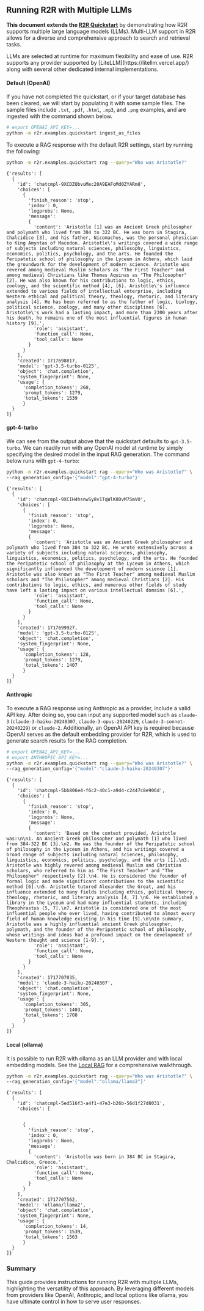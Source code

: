 
## Running R2R with Multiple LLMs

**This document extends the [R2R Quickstart](/getting-started/quickstart)** by demonstrating how R2R supports multiple large language models (LLMs). Multi-LLM support in R2R allows for a diverse and comprehensive approach to search and retrieval tasks.

<Callout type="info">
LLMs are selected at runtime for maximum flexibility and ease of use. R2R supports any provider supported by [LiteLLM](https://litellm.vercel.app/) along with several other dedicated internal implementations.
</Callout>


#### Default (OpenAI)

If you have not completed the quickstart, or if your target database has been cleared, we will start by populating it with some sample files. The sample files include `.txt`, `.pdf`, `.html`, `.mp3`, and `.png` examples, and are ingested with the command shown below. 

```bash filename="bash" copy
# export OPENAI_API_KEY=...
python -m r2r.examples.quickstart ingest_as_files
```

To execute a RAG response with the default R2R settings, start by running the following:

```bash filename="bash" copy
python -m r2r.examples.quickstart rag --query="Who was Aristotle?"
```

```plaintext
{'results': [
  {
    'id': 'chatcmpl-9XCDZQbvuMec20A9EAFoMd0ZYARm8', 
    'choices': [
      {
        'finish_reason': 'stop', 
        'index': 0, 
        'logprobs': None, 
        'message': 
        {
          'content': 'Aristotle [1] was an Ancient Greek philosopher and polymath who lived from 384 to 322 BC. He was born in Stagira, Chalcidice [3], and his father, Nicomachus, was the personal physician to King Amyntas of Macedon. Aristotle\'s writings covered a wide range of subjects including natural sciences, philosophy, linguistics, economics, politics, psychology, and the arts. He founded the Peripatetic school of philosophy in the Lyceum in Athens, which laid the groundwork for the development of modern science. Aristotle was revered among medieval Muslim scholars as "The First Teacher" and among medieval Christians like Thomas Aquinas as "The Philosopher" [2]. He was also known for his contributions to logic, ethics, zoology, and the scientific method [4], [6]. Aristotle\'s influence extended to various fields of intellectual enterprise, including Western ethical and political theory, theology, rhetoric, and literary analysis [4]. He has been referred to as the father of logic, biology, political science, zoology, and many other disciplines [6]. Aristotle\'s work had a lasting impact, and more than 2300 years after his death, he remains one of the most influential figures in human history [9].', 
          'role': 'assistant', 
          'function_call': None, 
          'tool_calls': None
        }
      }
    ], 
    'created': 1717698817, 
    'model': 'gpt-3.5-turbo-0125', 
    'object': 'chat.completion', 
    'system_fingerprint': None, 
    'usage': {
      'completion_tokens': 260, 
      'prompt_tokens': 1279, 
      'total_tokens': 1539
      }
  }
]}
```

#### gpt-4-turbo

We can see from the output above that the quickstart defaults to `gpt-3.5-turbo`. We can readily run with any OpenAI model at runtime by simply specifying the desired model in the input RAG generation. The command below runs with `gpt-4-turbo`:

```bash filename="bash" copy
python -m r2r.examples.quickstart rag --query="Who was Aristotle?" \
--rag_generation_config='{"model":"gpt-4-turbo"}'
```

```plaintext
{'results': [
  {
    'id': 'chatcmpl-9XCIH4hsnwSy8v1TqWlK0DvM7SmVO', 
    'choices': [
      {
        'finish_reason': 'stop', 
        'index': 0, 
        'logprobs': None, 
        'message': 
        {
          'content': 'Aristotle was an Ancient Greek philosopher and polymath who lived from 384 to 322 BC. He wrote extensively across a variety of subjects including natural sciences, philosophy, linguistics, economics, politics, psychology, and the arts. He founded the Peripatetic school of philosophy at the Lyceum in Athens, which significantly influenced the development of modern science [1]. Aristotle was also known as "The First Teacher" among medieval Muslim scholars and "The Philosopher" among medieval Christians [2]. His contributions to logic, ethics, and numerous other fields of study have left a lasting impact on various intellectual domains [6].',
          'role': 'assistant', 
          'function_call': None, 
          'tool_calls': None
        }
      }
    ], 
    'created': 1717699927, 
    'model': 'gpt-3.5-turbo-0125', 
    'object': 'chat.completion', 
    'system_fingerprint': None, 
    'usage': {
      'completion_tokens': 128, 
      'prompt_tokens': 1279, 
      'total_tokens': 1407
      }
  }
]}
```

#### Anthropic

To execute a RAG response using Anthropic as a provider, include a valid API key. After doing so, you can input any supported model such as `claude-3` (`claude-3-haiku-20240307`, `claude-3-opus-20240229`, `claude-3-sonnet-20240229`) or `claude-2`. Additionally, an OpenAI API key is required because OpenAI serves as the default embedding provider for R2R, which is used to generate search results for the RAG completion.


```bash filename="bash" copy
# export OPENAI_API_KEY=...
# export ANTHROPIC_API_KEY=...
python -m r2r.examples.quickstart rag --query="Who was Aristotle?" \
--rag_generation_config='{"model":"claude-3-haiku-20240307"}'
```

```plaintext
{'results': [
  {
    'id': 'chatcmpl-5bb806e4-f6c2-40c1-a9d4-c2447c8e906d', 
    'choices': [
      {
        'finish_reason': 'stop', 
        'index': 0, 
        'logprobs': None, 
        'message': 
        {
          'content': 'Based on the context provided, Aristotle was:\n\n1. An Ancient Greek philosopher and polymath [1] who lived from 384-322 BC [3].\n2. He was the founder of the Peripatetic school of philosophy in the Lyceum in Athens, and his writings covered a broad range of subjects including natural sciences, philosophy, linguistics, economics, politics, psychology, and the arts [1].\n3. Aristotle was highly revered among medieval Muslim and Christian scholars, who referred to him as "The First Teacher" and "The Philosopher" respectively [2].\n4. He is considered the founder of formal logic and made significant contributions to the scientific method [6].\n5. Aristotle tutored Alexander the Great, and his influence extended to many fields including ethics, political theory, theology, rhetoric, and literary analysis [4, 7].\n6. He established a library in the Lyceum and had many influential students, including Theophrastus [5, 7].\n7. Aristotle is considered one of the most influential people who ever lived, having contributed to almost every field of human knowledge existing in his time [9].\n\nIn summary, Aristotle was a highly influential ancient Greek philosopher, polymath, and the founder of the Peripatetic school of philosophy, whose writings and ideas had a profound impact on the development of Western thought and science [1-9].',
          'role': 'assistant', 
          'function_call': None, 
          'tool_calls': None
        }
      }
    ], 
    'created': 1717707035, 
    'model': 'claude-3-haiku-20240307', 
    'object': 'chat.completion', 
    'system_fingerprint': None, 
    'usage': {
      'completion_tokens': 305, 
      'prompt_tokens': 1403, 
      'total_tokens': 1708
      }
  }
]}
```

#### Local (ollama)

It is possible to run R2R with ollama as an LLM provider and with local embedding models. See the [Local RAG](/cookbooks/local-rag) for a comprehensive walkthrough.

```bash filename="bash" copy
python -m r2r.examples.quickstart rag --query="Who was Aristotle?" \
--rag_generation_config='{"model":"ollama/llama2"}'
```

```plaintext
{'results': [
  {
    'id': 'chatcmpl-5ed516f3-a4f1-47e3-b26b-56d1f27d8031', 
    'choices': [


      {
        'finish_reason': 'stop', 
        'index': 0, 
        'logprobs': None, 
        'message': 
        {
          'content': 'Aristotle was born in 384 BC in Stagira, Chalcidice, Greece.',
          'role': 'assistant', 
          'function_call': None, 
          'tool_calls': None
        }
      }
    ], 
    'created': 1717707562, 
    'model': 'ollama/llama2', 
    'object': 'chat.completion', 
    'system_fingerprint': None, 
    'usage': {
      'completion_tokens': 14, 
      'prompt_tokens': 1539, 
      'total_tokens': 1563
      }
  }
]}
```

### Summary

This guide provides instructions for running R2R with multiple LLMs, highlighting the versatility of this approach. By leveraging different models from providers like OpenAI, Anthropic, and local options like ollama, you have ultimate control in how to serve user responses.